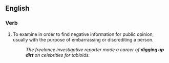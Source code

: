 ==English==

===Verb===
{{head|en|verb|head=[[dig up]] (the) [[dirt]]}}

# {{lb|en|idiomatic|usually with ''on''}} To examine in order to find negative information for public opinion, usually with the purpose of embarrassing or discrediting a person.
#: ''The freelance investigative reporter made a career of '''digging up dirt''' on celebrities for tabloids.''